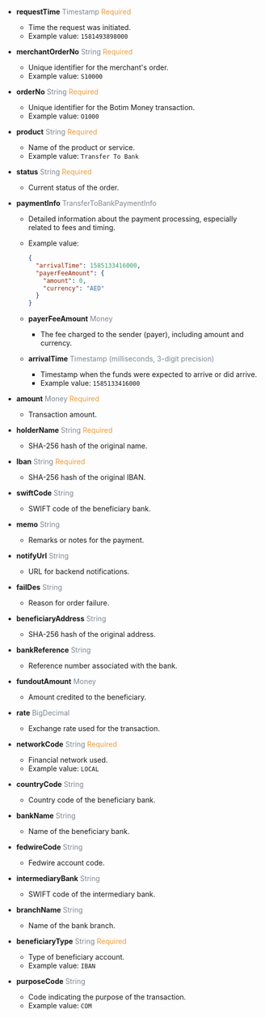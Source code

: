 
- **requestTime** <font color='#7d8793'>Timestamp</font> <font color='#f19938'>Required</font>  
  - Time the request was initiated.  
  - Example value: `1581493898000`

- **merchantOrderNo** <font color='#7d8793'>String</font> <font color='#f19938'>Required</font>  
  - Unique identifier for the merchant's order.  
  - Example value: `S10000`

- **orderNo** <font color='#7d8793'>String</font> <font color='#f19938'>Required</font>  
  - Unique identifier for the Botim Money transaction.  
  - Example value: `O1000`

- **product** <font color='#7d8793'>String</font> <font color='#f19938'>Required</font>  
  - Name of the product or service.  
  - Example value: `Transfer To Bank`

- **status** <font color='#7d8793'>String</font> <font color='#f19938'>Required</font>  
  - Current status of the order.  

- **paymentInfo** <font color='#7d8793'>TransferToBankPaymentInfo</font>  
  - Detailed information about the payment processing, especially related to fees and timing.  
  - Example value:
    
    ```json
    {
      "arrivalTime": 1585133416000,
      "payerFeeAmount": {
        "amount": 0,
        "currency": "AED"
      }
    }
    ```

  - **payerFeeAmount** <font color='#7d8793'>Money</font>  
    - The fee charged to the sender (payer), including amount and currency.  
  
  - **arrivalTime** <font color='#7d8793'>Timestamp (milliseconds, 3-digit precision)</font>  
    - Timestamp when the funds were expected to arrive or did arrive.  
    - Example value: `1585133416000`

- **amount** <font color='#7d8793'>Money</font> <font color='#f19938'>Required</font>  
  - Transaction amount.  

- **holderName** <font color='#7d8793'>String</font> <font color='#f19938'>Required</font>  
  - SHA-256 hash of the original name.  

- **Iban** <font color='#7d8793'>String</font> <font color='#f19938'>Required</font>  
  - SHA-256 hash of the original IBAN.  

- **swiftCode** <font color='#7d8793'>String</font>  
  - SWIFT code of the beneficiary bank.  

- **memo** <font color='#7d8793'>String</font>  
  - Remarks or notes for the payment.  

- **notifyUrl** <font color='#7d8793'>String</font>  
  - URL for backend notifications.  

- **failDes** <font color='#7d8793'>String</font>  
  - Reason for order failure.  

- **beneficiaryAddress** <font color='#7d8793'>String</font>  
  - SHA-256 hash of the original address.  

- **bankReference** <font color='#7d8793'>String</font>  
  - Reference number associated with the bank.  

- **fundoutAmount** <font color='#7d8793'>Money</font>  
  - Amount credited to the beneficiary.  

- **rate** <font color='#7d8793'>BigDecimal</font>  
  - Exchange rate used for the transaction.  

- **networkCode** <font color='#7d8793'>String</font> <font color='#f19938'>Required</font>  
  - Financial network used.  
  - Example value: `LOCAL`

- **countryCode** <font color='#7d8793'>String</font>  
  - Country code of the beneficiary bank.  

- **bankName** <font color='#7d8793'>String</font>  
  - Name of the beneficiary bank.  

- **fedwireCode** <font color='#7d8793'>String</font>  
  - Fedwire account code.  

- **intermediaryBank** <font color='#7d8793'>String</font>  
  - SWIFT code of the intermediary bank.  

- **branchName** <font color='#7d8793'>String</font>  
  - Name of the bank branch.  

- **beneficiaryType** <font color='#7d8793'>String</font> <font color='#f19938'>Required</font>  
  - Type of beneficiary account.  
  - Example value: `IBAN`

- **purposeCode** <font color='#7d8793'>String</font>  
  - Code indicating the purpose of the transaction.  
  - Example value: `COM`

